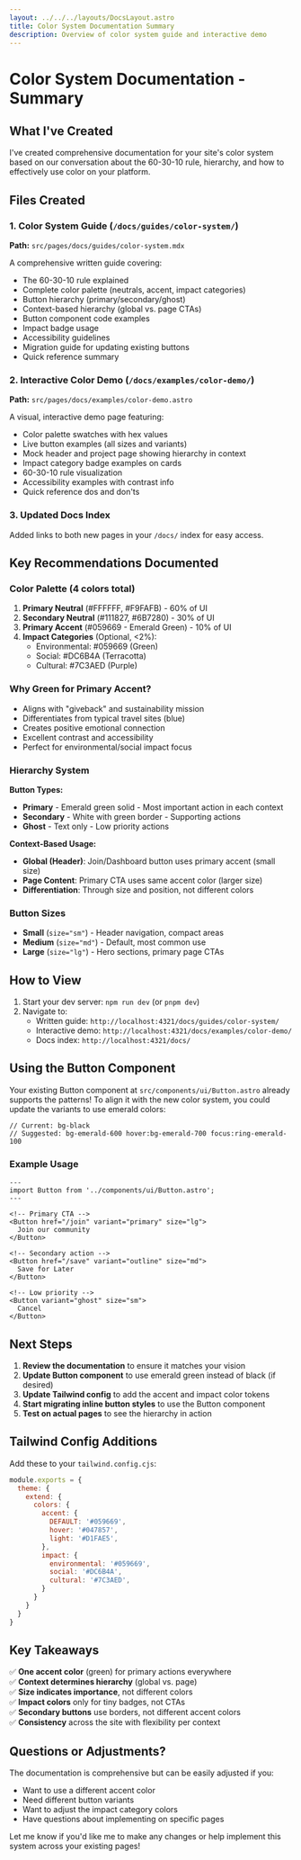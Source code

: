 ```yaml
---
layout: ../../../layouts/DocsLayout.astro
title: Color System Documentation Summary
description: Overview of color system guide and interactive demo
---
```


# Color System Documentation - Summary

## What I've Created

I've created comprehensive documentation for your site's color system based on our conversation about the 60-30-10 rule, hierarchy, and how to effectively use color on your platform.

## Files Created

### 1. **Color System Guide** (`/docs/guides/color-system/`)
**Path:** `src/pages/docs/guides/color-system.mdx`

A comprehensive written guide covering:
- The 60-30-10 rule explained
- Complete color palette (neutrals, accent, impact categories)
- Button hierarchy (primary/secondary/ghost)
- Context-based hierarchy (global vs. page CTAs)
- Button component code examples
- Impact badge usage
- Accessibility guidelines
- Migration guide for updating existing buttons
- Quick reference summary

### 2. **Interactive Color Demo** (`/docs/examples/color-demo/`)
**Path:** `src/pages/docs/examples/color-demo.astro`

A visual, interactive demo page featuring:
- Color palette swatches with hex values
- Live button examples (all sizes and variants)
- Mock header and project page showing hierarchy in context
- Impact category badge examples on cards
- 60-30-10 rule visualization
- Accessibility examples with contrast info
- Quick reference dos and don'ts

### 3. **Updated Docs Index**
Added links to both new pages in your `/docs/` index for easy access.

## Key Recommendations Documented

### Color Palette (4 colors total)
1. **Primary Neutral** (#FFFFFF, #F9FAFB) - 60% of UI
2. **Secondary Neutral** (#111827, #6B7280) - 30% of UI
3. **Primary Accent** (#059669 - Emerald Green) - 10% of UI
4. **Impact Categories** (Optional, &lt;2%):
   - Environmental: #059669 (Green)
   - Social: #DC6B4A (Terracotta)
   - Cultural: #7C3AED (Purple)

### Why Green for Primary Accent?
- Aligns with "giveback" and sustainability mission
- Differentiates from typical travel sites (blue)
- Creates positive emotional connection
- Excellent contrast and accessibility
- Perfect for environmental/social impact focus

### Hierarchy System

**Button Types:**
- **Primary** - Emerald green solid - Most important action in each context
- **Secondary** - White with green border - Supporting actions
- **Ghost** - Text only - Low priority actions

**Context-Based Usage:**
- **Global (Header)**: Join/Dashboard button uses primary accent (small size)
- **Page Content**: Primary CTA uses same accent color (larger size)
- **Differentiation**: Through size and position, not different colors

### Button Sizes
- **Small** (`size="sm"`) - Header navigation, compact areas
- **Medium** (`size="md"`) - Default, most common use
- **Large** (`size="lg"`) - Hero sections, primary page CTAs

## How to View

1. Start your dev server: `npm run dev` (or `pnpm dev`)
2. Navigate to:
   - Written guide: `http://localhost:4321/docs/guides/color-system/`
   - Interactive demo: `http://localhost:4321/docs/examples/color-demo/`
   - Docs index: `http://localhost:4321/docs/`

## Using the Button Component

Your existing Button component at `src/components/ui/Button.astro` already supports the patterns! To align it with the new color system, you could update the variants to use emerald colors:

```astro
// Current: bg-black
// Suggested: bg-emerald-600 hover:bg-emerald-700 focus:ring-emerald-100
```

### Example Usage

```astro
---
import Button from '../components/ui/Button.astro';
---

<!-- Primary CTA -->
<Button href="/join" variant="primary" size="lg">
  Join our community
</Button>

<!-- Secondary action -->
<Button href="/save" variant="outline" size="md">
  Save for Later
</Button>

<!-- Low priority -->
<Button variant="ghost" size="sm">
  Cancel
</Button>
```

## Next Steps

1. **Review the documentation** to ensure it matches your vision
2. **Update Button component** to use emerald green instead of black (if desired)
3. **Update Tailwind config** to add the accent and impact color tokens
4. **Start migrating inline button styles** to use the Button component
5. **Test on actual pages** to see the hierarchy in action

## Tailwind Config Additions

Add these to your `tailwind.config.cjs`:

```js
module.exports = {
  theme: {
    extend: {
      colors: {
        accent: {
          DEFAULT: '#059669',
          hover: '#047857',
          light: '#D1FAE5',
        },
        impact: {
          environmental: '#059669',
          social: '#DC6B4A',
          cultural: '#7C3AED',
        }
      }
    }
  }
}
```

## Key Takeaways

✅ **One accent color** (green) for primary actions everywhere  
✅ **Context determines hierarchy** (global vs. page)  
✅ **Size indicates importance**, not different colors  
✅ **Impact colors** only for tiny badges, not CTAs  
✅ **Secondary buttons** use borders, not different accent colors  
✅ **Consistency** across the site with flexibility per context

## Questions or Adjustments?

The documentation is comprehensive but can be easily adjusted if you:
- Want to use a different accent color
- Need different button variants
- Want to adjust the impact category colors
- Have questions about implementing on specific pages

Let me know if you'd like me to make any changes or help implement this system across your existing pages!
